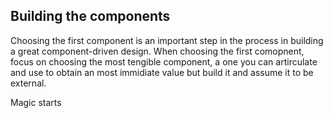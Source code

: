 <!-- Choosing the first component is an important step in the process in building a component-driven design. When choosing the first comopnent, focus on choosing the most
tengible component, the one you can ideally use now. When building a component someone else is expected to use, try and agree on a clear API contract early on to minimize
the amount of uncertainty. Using components as a consumer early on the development process helps avoid uncertainty and achieve faster and more accurate results. -->
<!-- During this turotial we will walk through building the components below. Keep in mind you can decide to deep dive to each one of the steps and walk
through just the things you care about. -->

## Building the components

Choosing the first component is an important step in the process in building a great component-driven design. When choosing the first comopnent, focus on choosing the most
tengible component, a one you can artirculate and use to obtain an most immidiate value but build it and assume it to be external.

Magic starts 

<!-- Components grow from needs. A need is somewhere you needed a certain component. The more needs, the better a component API gets. -->

